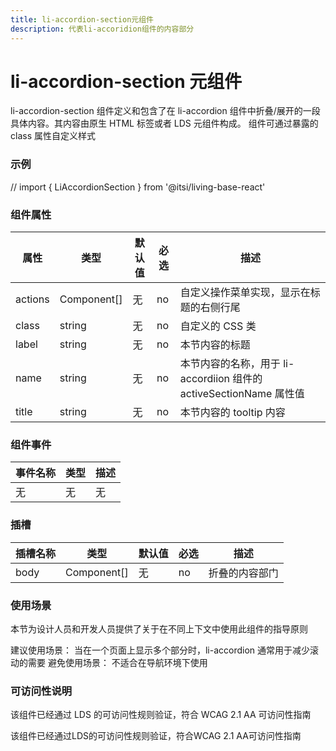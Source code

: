 ```yaml
---
title: li-accordion-section元组件
description: 代表li-accoridion组件的内容部分
---
```


# li-accordion-section 元组件

li-accordion-section 组件定义和包含了在 li-accordion 组件中折叠/展开的一段具体内容。其内容由原生 HTML 标签或者 LDS 元组件构成。
组件可通过暴露的 class 属性自定义样式

### 示例

// import { LiAccordionSection } from '@itsi/living-base-react'

### 组件属性

| 属性    | 类型        | 默认值 | 必选 | 描述                                     |
| ------- | ----------- | ------ | ---- | ---------------------------------------- |
| actions | Component[] | 无     | no   | 自定义操作菜单实现，显示在标题的右侧行尾 |
| class | string | 无 | no | 自定义的 CSS 类 |
| label | string | 无 | no | 本节内容的标题 |
| name | string | 无 | no | 本节内容的名称，用于 li-accordiion 组件的 activeSectionName 属性值 |
| title | string | 无 | no | 本节内容的 tooltip 内容 |

### 组件事件

| 事件名称 | 类型 | 描述 |
| -------- | ---- | ---- |
| 无       | 无   | 无   |

### 插槽

| 插槽名称 | 类型        | 默认值 | 必选 | 描述           |
| -------- | ----------- | ------ | ---- | -------------- |
| body     | Component[] | 无     | no   | 折叠的内容部门 |

### 使用场景

本节为设计人员和开发人员提供了关于在不同上下文中使用此组件的指导原则



<Callout emoji="❤️">
  建议使用场景： 当在一个页面上显示多个部分时，li-accordion
  通常用于减少滚动的需要
</Callout>

<Callout type="error" emoji="️🚫">
  避免使用场景： 不适合在导航环境下使用
</Callout>

### 可访问性说明

该组件已经通过 LDS 的可访问性规则验证，符合 WCAG 2.1 AA 可访问性指南

<Callout type="warning" emoji="✅">
  该组件已经通过LDS的可访问性规则验证，符合WCAG 2.1 AA可访问性指南
</Callout>
